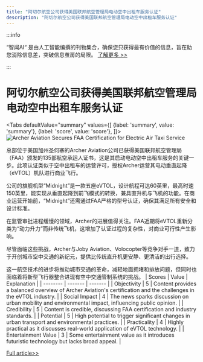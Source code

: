 ```yaml
---
title: "阿切尔航空公司获得美国联邦航空管理局电动空中出租车服务认证"
description: "阿切尔航空公司获得美国联邦航空管理局电动空中出租车服务认证"
---
```



:::info

“智闻AI“ 是由人工智能编撰的刊物集合，确保您只获得最有价值的信息，旨在助您消除信息差，突破信息茧房的局限。  [了解更多 >>](/)

:::

# 阿切尔航空公司获得美国联邦航空管理局电动空中出租车服务认证


<Tabs
	defaultValue="summary"
	values={[
	{label: 'summary', value: 'summary'},
	{label: 'score', value: 'score'},
]}>
<TabItem value="summary">
<img
  src="https://image.informedainews.com/2024/06/07/Ar-MLQ-1717724963-0.jpg"
  alt="Archer Aviation Secures FAA Certification for Electric Air Taxi Service"
/>



总部位于美国加州圣何塞的Archer Aviation公司已获得美国联邦航空管理局（FAA）颁发的135部航空承运人证书，这是其启动电动空中出租车服务的关键一步。此项认证类似于空中出租车的运营许可，授权Archer运营其电动垂直起降（eVTOL）机队进行商业飞行。

公司的旗舰机型“Midnight”是一款五座eVTOL，设计航程可达60英里，最高时速150英里，能实现从垂直起降到前飞模式的转换，兼具直升机与飞机的功能。在商业运营开始前，“Midnight”还需通过FAA严格的型号认证，确保其满足所有安全和设计标准。

在监管审批进程缓慢的领域，Archer的进展值得关注。FAA近期将eVTOL重新分类为“动力升力”而非传统飞机，这增加了认证过程的复杂性，对商业可行性产生影响。

尽管面临这些挑战，Archer与Joby Aviation、Volocopter等竞争对手一道，致力于开创城市空中交通的新纪元，提供比传统直升机更安静、更清洁的出行选择。

这一航空技术的进步将推动城市交通的革命，减轻地面拥堵和排放问题，但同时也面临着将新型飞行器整合进现有空中交通管制系统的挑战。
</TabItem>
<TabItem value="score">
	| Scores     | Value   | Explanation |
	| -------- | ------- | ------- |
	| Objectivity  | 5    | Content provides a balanced overview of Archer Aviation's certification and the challenges in the eVTOL industry.    |
	| Social Impact | 4     | The news sparks discussion on urban mobility and environmental impact, influencing public opinion.    |
	| Credibility    | 5    | Content is credible, discussing FAA certification and industry standards.    |
	| Potential    | 5    | High potential to trigger significant changes in urban transport and environmental practices.    |
	| Practicality    | 4    | Highly practical as it discusses real-world application of eVTOL technology.    |
	| Entertainment Value    | 3    | Some entertainment value as it introduces futuristic technology but lacks broad appeal.    |
</TabItem>
</Tabs>

[Full article>>](https://www.cnbeta.com.tw/articles/tech/1433712.htm)
